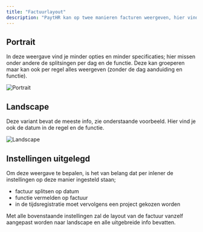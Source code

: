 ```yaml
---
title: "Factuurlayout"
description: "PaytHR kan op twee manieren facturen weergeven, hier vind je de uitleg over de twee manieren."
---
```


## Portrait

In deze weergave vind je minder opties en minder specificaties; hier missen onder andere de splitsingen per dag en de functie. Deze kan groeperen maar kan ook per regel alles weergeven (zonder de dag aanduiding en functie).

![Portrait](/faq/portrait.png)

## Landscape

Deze variant bevat de meeste info, zie onderstaande voorbeeld. Hier vind je ook de datum in de regel en de functie.

![Landscape](/faq/landscape.png)

## Instellingen uitgelegd

Om deze weergave te bepalen, is het van belang dat per inlener de instellingen op deze manier ingesteld staan;

- factuur splitsen op datum
- functie vermelden op factuur
- in de tijdsregistratie moet vervolgens een project gekozen worden

Met alle bovenstaande instellingen zal de layout van de factuur vanzelf aangepast worden naar landscape en alle uitgebreide info bevatten.